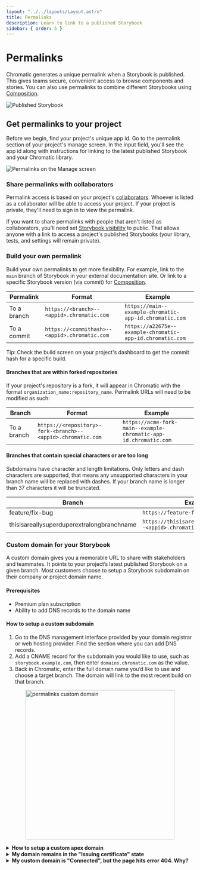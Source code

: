 ```yaml
---
layout: "../../layouts/Layout.astro"
title: Permalinks
description: Learn to link to a published Storybook
sidebar: { order: 5 }
---
```



# Permalinks

Chromatic generates a unique permalink when a Storybook is published. This gives teams secure, convenient access to browse components and stories. You can also use permalinks to combine different Storybooks using [Composition](/docs/composition).

![Published Storybook](../../images/published-storybook.png)

## Get permalinks to your project

Before we begin, find your project's unique app id. Go to the permalink section of your project's manage screen. In the input field, you'll see the app id along with instructions for linking to the latest published Storybook and your Chromatic library.

![Permalinks on the Manage screen](../../images/permalinks.png)

### Share permalinks with collaborators

Permalink access is based on your project's [collaborators](/docs/collaborators#project-collaborators). Whoever is listed as a collaborator will be able to access your project. If your project is private, they'll need to sign in to view the permalink.

If you want to share permalinks with people that aren't listed as collaborators, you'll need set [Storybook visibility](/docs/collaborators#visibility) to public. That allows anyone with a link to access a project's published Storybooks (your library, tests, and settings will remain private).

### Build your own permalink

Build your own permalinks to get more flexibility. For example, link to the `main` branch of Storybook in your external documentation site. Or link to a specific Storybook version (via commit) for [Composition](/docs/composition).

| Permalink   | Format                                        | Example                                                   |
| ----------- | --------------------------------------------- | --------------------------------------------------------- |
| To a branch | `https://<branch>--<appid>.chromatic.com`     | `https://main--example-chromatic-app-id.chromatic.com`    |
| To a commit | `https://<commithash>--<appid>.chromatic.com` | `https://a22675e--example-chromatic-app-id.chromatic.com` |

<div class="aside">
  Tip: Check the build screen on your project's dashboard to get the commit hash
  for a specific build.
</div>

#### Branches that are within forked repositories

If your project's repository is a fork, it will appear in Chromatic with the format `organization_name:repository_name`. Permalink URLs will need to be modified as such:

| Branch      | Format                                                      | Example                                                          |
| ----------- | ----------------------------------------------------------- | ---------------------------------------------------------------- |
| To a branch | `https://<repository>-fork-<branch>--<appid>.chromatic.com` | `https://acme-fork-main--example-chromatic-app-id.chromatic.com` |

#### Branches that contain special characters or are too long

Subdomains have character and length limitations. Only letters and dash characters are supported, that means any unsupported characters in your branch name will be replaced with dashes. If your branch name is longer than 37 characters it will be truncated.

| Branch                                     | Example Permalink                                                      |
| ------------------------------------------ | ---------------------------------------------------------------------- |
| feature/fix-bug                            | `https://feature-fix-bug--<appid>.chromatic.com`                       |
| thisisareallysuperduperextralongbranchname | `https://thisisareallysuperduperextralongbranc--<appid>.chromatic.com` |

### Custom domain for your Storybook

A custom domain gives you a memorable URL to share with stakeholders and teammates. It points to your project’s latest published Storybook on a given branch. Most customers choose to setup a Storybook subdomain on their company or project domain name.

#### Prerequisites

- Premium plan subscription
- Ability to add DNS records to the domain name

#### How to setup a custom subdomain

1. Go to the DNS management interface provided by your domain registrar or web hosting provider. Find the section where you can add DNS records.
2. Add a CNAME record for the subdomain you would like to use, such as `storybook.example.com`, then enter `domains.chromatic.com` as the value.
3. Back in Chromatic, enter the full domain name you’d like to use and choose a target branch. The domain will link to the most recent build on that branch.

<img
  src={permalinksCustomDomain.src}
  alt="permalinks custom domain"
  style="width: 400px; display:block; margin: 0 auto;"
/>

<details>
<summary><b>How to setup a custom apex domain</b></summary>

1. Go to the DNS management interface provided by your domain registrar or web hosting provider. Find the section where you can add DNS records.
2. Add an **A** record for the root you would like to use, such as `example.com`, then enter `34.120.230.5` as the value.
3. Add a **TXT** record for the root domain and set `apex=domains.chromatic.com` as its value.
4. Back in Chromatic, enter the full domain name you’d like to use and choose a target branch. The domain will link to the most recent build on that branch.

<img
  src={permalinksCustomDomain.src}
  alt="permalinks custom domain"
  style="width: 400px; display:block; margin: 0 auto;"
/>

</details>

<details>
<summary><b>My domain remains in the "Issuing certificate" state</b></summary>

Your DNS may be configured with [CAA records](https://en.wikipedia.org/wiki/DNS_Certification_Authority_Authorization) that only allow certain authorities to issue certificates for your domain names. The Chromatic custom domain relies on Let's Encrypt and ZeroSSL (either one may be used). In order to allow Let's Encrypt or ZeroSSL to issue a certificate for your Chromatic custom domain, add a `CAA` record for `letsencrypt.org` and `sectigo.com`. For example:

```
example.com. 300 IN CAA 0 issue "letsencrypt.org"
example.com. 300 IN CAA 0 issue "sectigo.com"
```

As CAA records are inherited by subdomains, you can configure the CAA record at the apex domain level, which is convenient if you have multiple Chromatic projects.

For more information about configuring CAA records, refer to [Let's Encrypt](https://letsencrypt.org/docs/caa/) and [ZeroSSL](https://help.zerossl.com/hc/en-us/articles/360060119753-Invalid-CAA-Records).

</details>

<details>
<summary><b>My custom domain is "Connected", but the page hits error 404. Why?</b></summary>

When you set a custom domain, you select a target branch, and the domain links to the most recent build on that branch. If the domain hits error 404, it's likely because the selected branch doesn't have any Chromatic builds yet.

</details>
